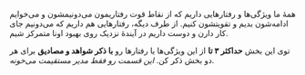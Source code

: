 همهٔ ما ویژگی‌ها و رفتارهایی داریم که از نقاط قوت رفتاریمون می‌دونیمشون و می‌خوایم ادامه‌شون بدیم و تقویتشون کنیم. از طرف دیگه، رفتارهایی هم داریم که می‌دونیم جای کار دارن و دوست داریم در آیندهٔ نزدیک روی بهبود اونا متمرکز شیم.

توی این بخش **حداکثر ۳ تا** از این ویژگی‌ها یا رفتارها رو **با ذکر شواهد و مصادیق** برای هر دو بخش ذکر کن. *این قسمت رو فقط مدیر مستقیمت می‌خونه*.
